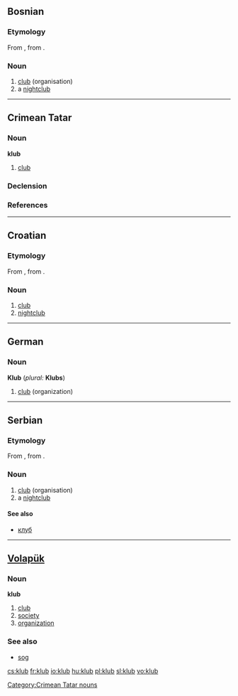 ==Bosnian==

===Etymology===
From {{G.|bs}} {{term|Klub|lang=de}}, from {{E.|bs}} {{term|club}}.

===Noun===
{{bs-noun|g=m|klubovi}}

# [[club]] (organisation)
# a [[nightclub]]

----

==Crimean Tatar==

===Noun===
'''klub'''
# [[club]]

===Declension===
{{crh-latin-noun|nıñ|ga|nı|da|dan}}

===References===
{{R:Useinov-Mireev 2002}}

[[Category:Crimean Tatar nouns]]

----

==Croatian==

===Etymology===
From {{G.|hr}} {{term|Klub|lang=de}}, from {{E.|hr}} {{term|club}}.

===Noun===
{{hr-noun|m}}

# [[club]] {{i|association of members}}
# [[nightclub]]

----

==German==
===Noun===
'''Klub''' {{m}} (''plural:'' '''Klubs''')
#[[club]] (organization)

----

==Serbian==

===Etymology===
From {{G.|sr}} {{term|Klub|lang=de}}, from {{E.|sr}} {{term|club}}.

===Noun===
{{sr-noun|g=m|klubovi}}

# [[club]] (organisation)
# a [[nightclub]]
====See also====
*[[клуб]]

----

==[[Volapük]]==
===Noun===
'''klub'''
# [[club]]
# [[society]]
# [[organization]]

===See also===
* [[sog]]

[[cs:klub]]
[[fr:klub]]
[[io:klub]]
[[hu:klub]]
[[pl:klub]]
[[sl:klub]]
[[vo:klub]]